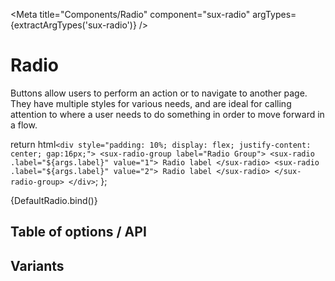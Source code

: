 
<Meta title="Components/Radio" component="sux-radio" argTypes={extractArgTypes('sux-radio')} />

# Radio

Buttons allow users to perform an action or to navigate to another page. They have multiple styles for various needs, and are ideal for calling attention to where a user needs to do something in order to move forward in a flow.

  return html`
    <div style="padding: 10%; display: flex; justify-content: center; gap:16px;">
      <sux-radio-group label="Radio Group">
        <sux-radio .label="${args.label}" value="1"> Radio label </sux-radio>
        <sux-radio .label="${args.label}" value="2"> Radio label </sux-radio>
      </sux-radio-group>
    </div>
  `;
};

<Canvas>
  <Story name="Playground">{DefaultRadio.bind()}</Story>
</Canvas>

## Table of options / API

<ArgsTable of="sux-Radio" />

## Variants
